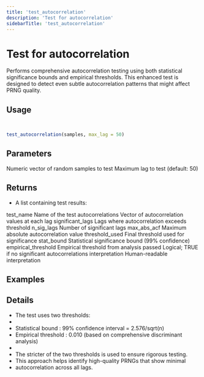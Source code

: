 ```yaml
---
title: 'test_autocorrelation'
description: 'Test for autocorrelation'
sidebarTitle: 'test_autocorrelation'
---
```


# Test for autocorrelation


 Performs comprehensive autocorrelation testing using both statistical significance
 bounds and empirical thresholds. This enhanced test is designed to detect even
 subtle autocorrelation patterns that might affect PRNG quality.

## Usage

```r


test_autocorrelation(samples, max_lag = 50)
```

## Parameters

<ParamField body="samples" type="any">
  Numeric vector of random samples to test
</ParamField>

<ParamField body="max_lag" type="any">
  Maximum lag to test (default: 50)
</ParamField>

## Returns


- A list containing test results:

 test_name Name of the test
 autocorrelations Vector of autocorrelation values at each lag
 significant_lags Lags where autocorrelation exceeds threshold
 n_sig_lags Number of significant lags
 max_abs_acf Maximum absolute autocorrelation value
 threshold_used Final threshold used for significance
 stat_bound Statistical significance bound (99% confidence)
 empirical_threshold Empirical threshold from analysis
 passed Logical; TRUE if no significant autocorrelations
 interpretation Human-readable interpretation


## Examples

## Details


- The test uses two thresholds:
-
- Statistical bound : 99% confidence interval = 2.576/sqrt(n)
- Empirical threshold : 0.010 (based on comprehensive discriminant analysis)
-
- The stricter of the two thresholds is used to ensure rigorous testing.
- This approach helps identify high-quality PRNGs that show minimal
- autocorrelation across all lags.

